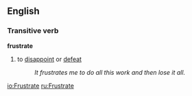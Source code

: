 ==English==

===Transitive verb===
'''frustrate'''
#to [[disappoint]] or [[defeat]]
#:''It frustrates me to do all this work and then lose it all.''

[[io:Frustrate]]
[[ru:Frustrate]]